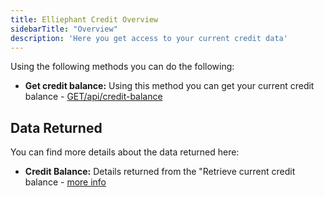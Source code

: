 ```yaml
---
title: Elliephant Credit Overview
sidebarTitle: "Overview"
description: 'Here you get access to your current credit data'
---
```


Using the following methods you can do the following:

- **Get credit balance:** Using this method you can get your current credit balance - [GET/api/credit-balance](/api-reference/endpoint/credit/getbalance)

## Data Returned

You can find more details about the data returned here:
- **Credit Balance:** Details returned from the "Retrieve current credit balance - [more info](/credit/getbalance)
